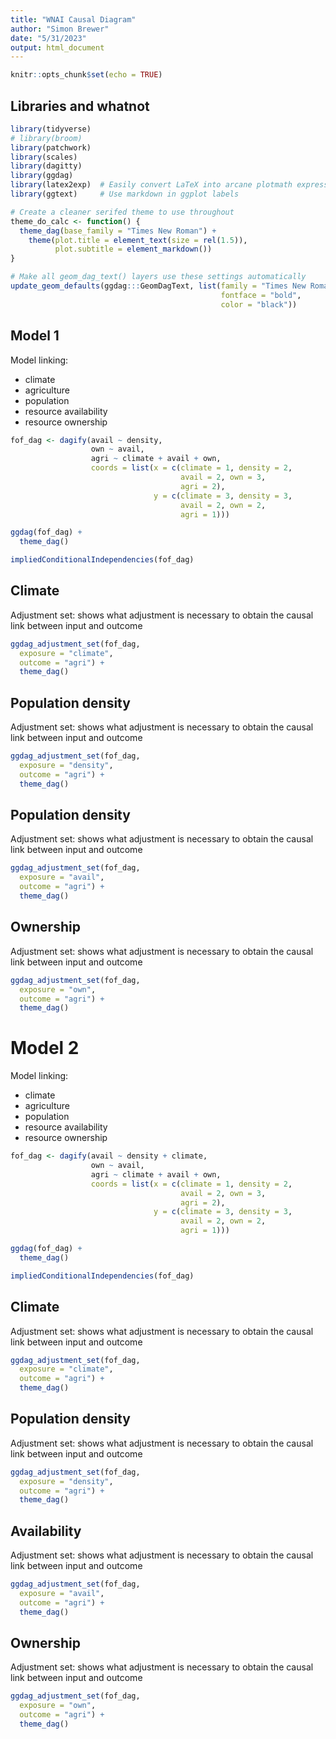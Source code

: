 ```yaml
---
title: "WNAI Causal Diagram"
author: "Simon Brewer"
date: "5/31/2023"
output: html_document
---
```


```r
knitr::opts_chunk$set(echo = TRUE)
```

## Libraries and whatnot

```r
library(tidyverse)
# library(broom)
library(patchwork)
library(scales)
library(dagitty)
library(ggdag)
library(latex2exp)  # Easily convert LaTeX into arcane plotmath expressions
library(ggtext)     # Use markdown in ggplot labels

# Create a cleaner serifed theme to use throughout
theme_do_calc <- function() {
  theme_dag(base_family = "Times New Roman") +
    theme(plot.title = element_text(size = rel(1.5)),
          plot.subtitle = element_markdown())
}

# Make all geom_dag_text() layers use these settings automatically
update_geom_defaults(ggdag:::GeomDagText, list(family = "Times New Roman", 
                                               fontface = "bold",
                                               color = "black"))
```

## Model 1

Model linking:

- climate 
- agriculture
- population
- resource availability
- resource ownership

```r
fof_dag <- dagify(avail ~ density,
                  own ~ avail,
                  agri ~ climate + avail + own,
                  coords = list(x = c(climate = 1, density = 2, 
                                      avail = 2, own = 3,
                                      agri = 2),
                                y = c(climate = 3, density = 3, 
                                      avail = 2, own = 2,
                                      agri = 1)))

ggdag(fof_dag) +
  theme_dag()
```

```r
impliedConditionalIndependencies(fof_dag)
```

## Climate

Adjustment set: shows what adjustment is necessary to obtain the causal link between input and outcome

```r
ggdag_adjustment_set(fof_dag,
  exposure = "climate",
  outcome = "agri") +
  theme_dag()
```

## Population density

Adjustment set: shows what adjustment is necessary to obtain the causal link between input and outcome

```r
ggdag_adjustment_set(fof_dag,
  exposure = "density",
  outcome = "agri") +
  theme_dag()
```

## Population density

Adjustment set: shows what adjustment is necessary to obtain the causal link between input and outcome

```r
ggdag_adjustment_set(fof_dag,
  exposure = "avail",
  outcome = "agri") +
  theme_dag()
```

## Ownership

Adjustment set: shows what adjustment is necessary to obtain the causal link between input and outcome

```r
ggdag_adjustment_set(fof_dag,
  exposure = "own",
  outcome = "agri") +
  theme_dag()
```

# Model 2

Model linking:

- climate 
- agriculture
- population
- resource availability
- resource ownership

```r
fof_dag <- dagify(avail ~ density + climate,
                  own ~ avail,
                  agri ~ climate + avail + own,
                  coords = list(x = c(climate = 1, density = 2, 
                                      avail = 2, own = 3,
                                      agri = 2),
                                y = c(climate = 3, density = 3, 
                                      avail = 2, own = 2,
                                      agri = 1)))

ggdag(fof_dag) +
  theme_dag()
```

```r
impliedConditionalIndependencies(fof_dag)
```

## Climate

Adjustment set: shows what adjustment is necessary to obtain the causal link between input and outcome

```r
ggdag_adjustment_set(fof_dag,
  exposure = "climate",
  outcome = "agri") +
  theme_dag()
```

## Population density

Adjustment set: shows what adjustment is necessary to obtain the causal link between input and outcome

```r
ggdag_adjustment_set(fof_dag,
  exposure = "density",
  outcome = "agri") +
  theme_dag()
```

## Availability

Adjustment set: shows what adjustment is necessary to obtain the causal link between input and outcome

```r
ggdag_adjustment_set(fof_dag,
  exposure = "avail",
  outcome = "agri") +
  theme_dag()
```

## Ownership

Adjustment set: shows what adjustment is necessary to obtain the causal link between input and outcome

```r
ggdag_adjustment_set(fof_dag,
  exposure = "own",
  outcome = "agri") +
  theme_dag()
```

